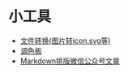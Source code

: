 # 小工具

- [文件转换(图片转icon,svg等)](https://www.freeconvert.com/)  
- [调色板](https://colorhunt.co/)  
- [Markdown排版微信公众号文章](https://doocs.github.io/md)




